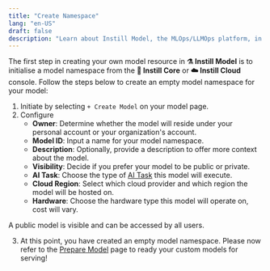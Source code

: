 ```yaml
---
title: "Create Namespace"
lang: "en-US"
draft: false
description: "Learn about Instill Model, the MLOps/LLMOps platform, in the project Instill Core: https://github.com/instill-ai/instill-core"
---
```


The first step in creating your own model resource in **⚗️ Instill Model** is to
initialise a model namespace from the **🔮 Instill Core** or **☁️ Instill
Cloud** console. Follow the steps below to create an empty model namespace for
your model:

1. Initiate by selecting `+ Create Model` on your model page.
2. Configure
   - **Owner**: Determine whether the model will reside under your personal
     account or your organization's account.
   - **Model ID**: Input a name for your model namespace.
   - **Description**: Optionally, provide a description to offer more context
     about the model.
   - **Visibility**: Decide if you prefer your model to be public or private.
   - **AI Task**: Choose the type of [AI Task](ai-task) this model will execute.
   - **Cloud Region**: Select which cloud provider and which region the model
     will be hosted on.
   - **Hardware**: Choose the hardware type this model will operate on, cost
     will vary.

<InfoBlock type="warning" title="warning">
  A public model is visible and can be accessed by all users.
</InfoBlock>

3. At this point, you have created an empty model namespace. Please now refer to
   the [Prepare Model](prepare) page to ready your custom models for serving!

<ZoomableImg
  src="/docs-assets/model/create-model-namespace.mp4"
  alt="Create Model Namespace"
/>
